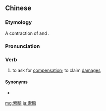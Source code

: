 {{also|索赔}}
==Chinese==
{{zh-forms|s=索赔}}

===Etymology===
A contraction of {{zh-l|索取}} and {{zh-l|賠償}}.

===Pronunciation===
{{zh-pron
|m=suǒpéi
|c=saak3 pui4,sok3 pui4
|cat=v
}}

===Verb===
{{zh-verb}}

# to ask for [[compensation]]; to claim [[damages]]

====Synonyms====
* {{zh-l|索償}}

[[mg:索賠]]
[[ja:索賠]]